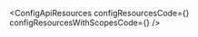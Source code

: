 

<ConfigApiResources
  configResourcesCode={<ConfigResourcesCode />}
  configResourcesWithScopesCode={<ConfigResourcesWithScopesCode />}
/>
